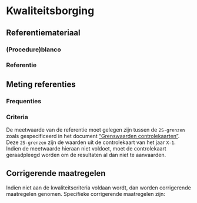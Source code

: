 # Kwaliteitsborging

## Referentiemateriaal

### (Procedure)blanco

### Referentie

## Meting referenties

### Frequenties

### Criteria

De meetwaarde van de referentie moet gelegen zijn tussen de `2S-grenzen` zoals gespecificeerd in het document ["Grenswaarden controlekaarten"](https://docs.google.com/spreadsheets/d/123VjdBfflTJLL7lTrm3UF57qQ_6ZcISXUEIBWVjGe5E/edit?usp=sharing).
Deze `2S-grenzen` zijn de waarden uit de controlekaart van het jaar `X-1`.
Indien de meetwaarde hieraan niet voldoet, moet de controlekaart geraadpleegd worden om de resultaten al dan niet te aanvaarden.

## Corrigerende maatregelen

Indien niet aan de kwaliteitscriteria voldaan wordt, dan worden corrigerende maatregelen genomen.
Specifieke corrigerende maatregelen zijn:
